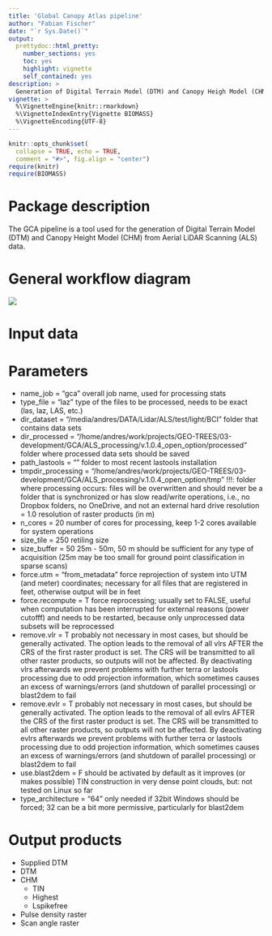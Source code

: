 ```yaml
---
title: 'Global Canopy Atlas pipeline'
author: "Fabian Fischer"
date: "`r Sys.Date()`"
output:
  prettydoc::html_pretty: 
    number_sections: yes
    toc: yes
    highlight: vignette
    self_contained: yes
description: >
  Generation of Digital Terrain Model (DTM) and Canopy Heigh Model (CHM) from Aerial Lidar Scanning (ALS) data
vignette: >
  %\VignetteEngine{knitr::rmarkdown}
  %\VignetteIndexEntry{Vignette BIOMASS}
  %\VignetteEncoding{UTF-8}
---
```


```r
knitr::opts_chunk$set(
  collapse = TRUE, echo = TRUE,
  comment = "#>", fig.align = "center")
require(knitr)
require(BIOMASS)
```


# Package description

The GCA pipeline is a tool used for the generation of Digital Terrain Model (DTM) and Canopy Height Model (CHM) from Aerial LiDAR Scanning (ALS) data.



# General workflow diagram

![](workflow_diagram.png)



# Input data




# Parameters

* name_job = "gca"  overall job name, used for processing stats
* type_file = "laz"  type of the files to be processed, needs to be exact (las, laz, LAS, etc.)
* dir_dataset = "/media/andres/DATA/Lidar/ALS/test/light/BCI"                     folder that contains data sets
* dir_processed =  "/home/andres/work/projects/GEO-TREES/03-development/GCA/ALS_processing/v.1.0.4_open_option/processed"       folder where processed data sets should be saved
* path_lastools = ""  folder to most recent lastools installation
* tmpdir_processing = "/home/andres/work/projects/GEO-TREES/03-development/GCA/ALS_processing/v.1.0.4_open_option/tmp"   !!!: folder where processing occurs: files will be overwritten and should never be a folder that is synchronized or has slow read/write operations, i.e., no Dropbox folders, no OneDrive, and not an external hard drive
resolution = 1.0        resolution of raster products (in m)
* n_cores = 20          number of cores for processing, keep 1-2 cores available for system operations
* size_tile = 250         retiling size
* size_buffer = 50        25m - 50m, 50 m should be sufficient for any type of acquisition (25m may be too small for  ground point classification in sparse scans)
* force.utm = "from_metadata"           force reprojection of system into UTM (and meter) coordinates; necessary for all files that are registered in feet, otherwise output will be in feet
* force.recompute = T     force reprocessing; usually set to FALSE, useful when computation has been interrupted for external reasons (power cutofff) and needs to be restarted, because only unprocessed data subsets will be reprocessed
* remove.vlr = T     probably not necessary in most cases, but should be generally activated. The option leads to the removal of all vlrs AFTER the CRS of the first raster product is set. The CRS will be transmitted to all other raster products, so outputs will not be affected. By deactivating vlrs afterwards we prevent problems with further terra or lastools processing due to odd projection information, which sometimes causes an excess of warnings/errors (and shutdown of parallel processing) or blast2dem to fail
* remove.evlr = T    probably not necessary in most cases, but should be generally activated. The option leads to the removal of all evlrs AFTER the CRS of the first raster product is set. The CRS will be transmitted to all other raster products, so outputs will not be affected. By deactivating evlrs afterwards we prevent problems with further terra or lastools processing due to odd projection information, which sometimes causes an excess of warnings/errors (and shutdown of parallel processing) or blast2dem to fail
* use.blast2dem = F  should be activated by default as it improves (or makes possible) TIN construction in very dense point clouds, but: not tested on Linux so far
* type_architecture = "64"  only needed if 32bit Windows should be forced; 32 can be a bit more permissive, particularly for blast2dem



# Output products

* Supplied DTM
* DTM
* CHM
    + TIN
    + Highest
    + Lspikefree
* Pulse density raster
* Scan angle raster









